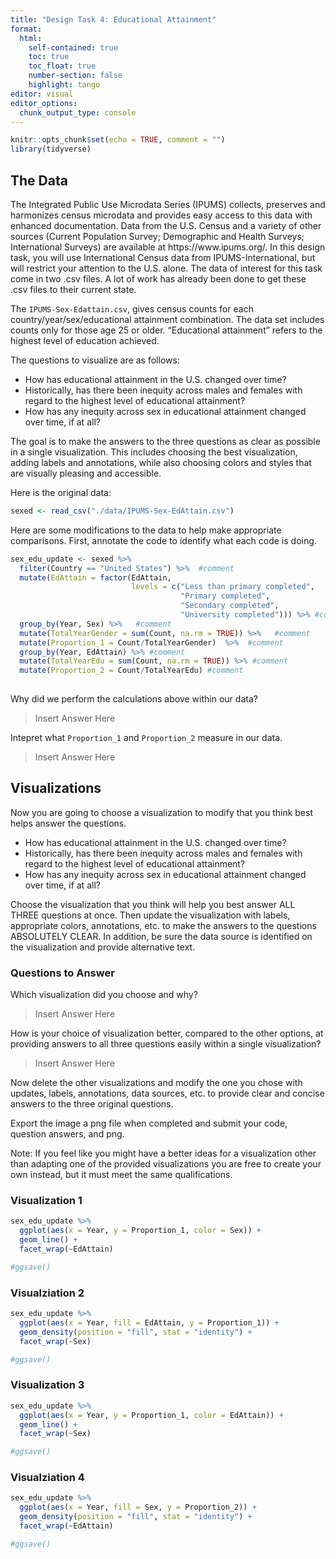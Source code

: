 ```yaml
---
title: "Design Task 4: Educational Attainment"
format: 
  html:
    self-contained: true
    toc: true
    toc_float: true
    number-section: false
    highlight: tango
editor: visual
editor_options: 
  chunk_output_type: console
---
```


```r
knitr::opts_chunk$set(echo = TRUE, comment = "")
library(tidyverse)
```

## The Data

The Integrated Public Use Microdata Series (IPUMS) collects, preserves and harmonizes census microdata and provides easy access to this data with enhanced documentation. Data from the U.S. Census and a variety of other sources (Current Population Survey; Demographic and Health Surveys; International Surveys) are available at https://www.ipums.org/. In this design task, you will use International Census data from IPUMS-International, but will restrict your attention to the U.S. alone. The data of interest for this task come in two .csv files. A lot of work has already been done to get these .csv files to their current state.

The `IPUMS-Sex-Edattain.csv`, gives census counts for each country/year/sex/educational attainment combination. The data set includes counts only for those age 25 or older. “Educational attainment” refers to the highest level of education achieved.

The questions to visualize are as follows:

-   How has educational attainment in the U.S. changed over time?\
-   Historically, has there been inequity across males and females with regard to the highest level of educational attainment?\
-   How has any inequity across sex in educational attainment changed over time, if at all?

The goal is to make the answers to the three questions as clear as possible in a single visualization. This includes choosing the best visualization, adding labels and annotations, while also choosing colors and styles that are visually pleasing and accessible.

Here is the original data:

```r
sexed <- read_csv("./data/IPUMS-Sex-EdAttain.csv")
```

Here are some modifications to the data to help make appropriate comparisons. First, annotate the code to identify what each code is doing.

```r
sex_edu_update <- sexed %>% 
  filter(Country == "United States") %>%  #comment
  mutate(EdAttain = factor(EdAttain, 
                           levels = c("Less than primary completed",
                                      "Primary completed",
                                      "Secondary completed", 
                                      "University completed"))) %>% #comment
  group_by(Year, Sex) %>%   #comment
  mutate(TotalYearGender = sum(Count, na.rm = TRUE)) %>%   #comment
  mutate(Proportion_1 = Count/TotalYearGender)  %>%  #comment
  group_by(Year, EdAttain) %>% #comment
  mutate(TotalYearEdu = sum(Count, na.rm = TRUE)) %>% #comment
  mutate(Proportion_2 = Count/TotalYearEdu) #comment
  
```

Why did we perform the calculations above within our data?

> Insert Answer Here

Intepret what `Proportion_1` and `Proportion_2` measure in our data.

> Insert Answer Here

## Visualizations

Now you are going to choose a visualization to modify that you think best helps answer the questions.

-   How has educational attainment in the U.S. changed over time?\
-   Historically, has there been inequity across males and females with regard to the highest level of educational attainment?\
-   How has any inequity across sex in educational attainment changed over time, if at all?

Choose the visualization that you think will help you best answer ALL THREE questions at once. Then update the visualization with labels, appropriate colors, annotations, etc. to make the answers to the questions ABSOLUTELY CLEAR. In addition, be sure the data source is identified on the visualization and provide alternative text.

### Questions to Answer

Which visualization did you choose and why?

> Insert Answer Here

How is your choice of visualization better, compared to the other options, at providing answers to all three questions easily within a single visualization?

> Insert Answer Here

Now delete the other visualizations and modify the one you chose with updates, labels, annotations, data sources, etc. to provide clear and concise answers to the three original questions.

Export the image a png file when completed and submit your code, question answers, and png.

Note: If you feel like you might have a better ideas for a visualization other than adapting one of the provided visualizations you are free to create your own instead, but it must meet the same qualifications.

### Visualization 1

```r
sex_edu_update %>% 
  ggplot(aes(x = Year, y = Proportion_1, color = Sex)) +
  geom_line() +
  facet_wrap(~EdAttain)

#ggsave()
```

### Visualziation 2

```r
sex_edu_update %>% 
  ggplot(aes(x = Year, fill = EdAttain, y = Proportion_1)) +
  geom_density(position = "fill", stat = "identity") +
  facet_wrap(~Sex)

#ggsave()
```

### Visualization 3

```r
sex_edu_update %>% 
  ggplot(aes(x = Year, y = Proportion_1, color = EdAttain)) +
  geom_line() +
  facet_wrap(~Sex)

#ggsave()
```

### Visualziation 4

```r
sex_edu_update %>% 
  ggplot(aes(x = Year, fill = Sex, y = Proportion_2)) +
  geom_density(position = "fill", stat = "identity") +
  facet_wrap(~EdAttain)

#ggsave()
```
